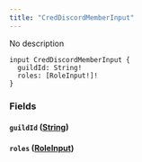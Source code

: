 ```yaml
---
title: "CredDiscordMemberInput"
---
```


No description

```
input CredDiscordMemberInput {
  guildId: String!
  roles: [RoleInput!]!
}

```

### Fields[](#fields "Direct link to heading")

#### `guildId` ([String](/developer/graphql-api/references/scalars/string))[](#guildid-string "Direct link to heading")

#### `roles` ([RoleInput](/developer/graphql-api/references/inputs/role-input))[](#roles-roleinput "Direct link to heading")